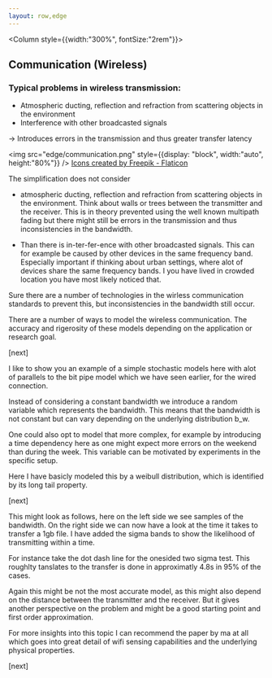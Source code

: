 ```yaml
---
layout: row,edge
---
```


<Column style={{width:"300%", fontSize:"2rem"}}>

## Communication (Wireless)


### Typical problems in wireless transmission:

<ul style={{fontSize:"2.5rem", width:"60%"}}>
    <li> Atmospheric ducting, reflection and refraction from scattering objects in the environment</li>
    <li> Interference with other broadcasted signals</li>
</ul>

-> Introduces errors in the transmission and thus greater transfer latency

</Column>

<Column>

<img src="edge/communication.png" style={{display: "block", width:"auto", height:"80%"}} />
<a href="https://www.flaticon.com/free-icons/lan" title="lan icons">Icons created by Freepik - Flaticon</a>

</Column>



<Navbar sections={false} />

<Note>


The simplification does not consider 

- atmospheric ducting, reflection and refraction from scattering objects in the environment. Think about walls or trees between the transmitter and the receiver. This is in theory prevented using the well known multipath fading but there might still be errors in the transmission and thus inconsistencies in the bandwidth.

- Than there is in-ter-fer-ence with other broadcasted signals. This can for example be caused by other devices in the same frequency band. Especially important if thinking about urban settings, where alot of devices share the same frequency bands. I you have lived in crowded location you have most likely noticed that.


Sure there are a number of technologies in the wirless communication standards to prevent this, but inconsistencies in the bandwidth still occur.

There are a number of ways to model the wireless communication. The accuracy and rigerosity of these models depending on the application or research goal. 

[next]

I like to show you an example of a simple stochastic models here with alot of parallels to the bit pipe model which we have seen earlier, for the wired connection.

Instead of considering a constant bandwidth we introduce a random variable which represents the bandwidth. This means that the bandwidth is not constant but can vary depending on the underlying distribution b_w.

One could also opt to model that more complex, for example by introducing a time dependency here as one might expect more errors on the weekend than during the week. This variable can be motivated by experiments in the specific setup.

Here I have basicly modeled this by a weibull distribution, which is identified by its long tail property.

[next]

This might look as follows, here on the left side we see samples of the bandwidth. On the right side we can now have a look at the time it takes to transfer a 1gb file. I have added the sigma bands to show the likelihood of
transmitting within a time.

For instance take the dot dash line for the onesided two sigma test. This roughlty tanslates to the transfer is done in approximatly 4.8s in 95% of the cases.


Again this might be not the most accurate model, as this might also depend on the distance between the transmitter and the receiver. But it gives another perspective on the problem and might be a good starting point and first order approximation.

For more insights into this topic I can recommend the paper by ma at all which goes into great detail of wifi sensing capabilities and the underlying physical properties.

[next]

</Note>